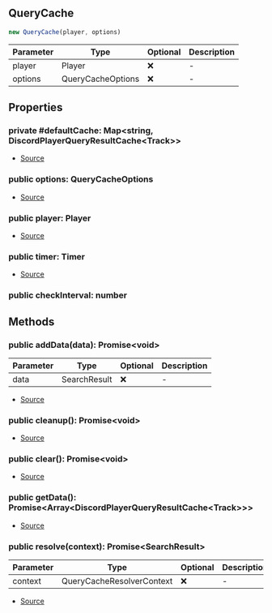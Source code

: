## QueryCache

```typescript
new QueryCache(player, options)
```
| Parameter | Type | Optional | Description |
| ----------- | ----------- | ----------- | ----------- |
| player | Player | ❌ | - |
| options | QueryCacheOptions | ❌ | - |

## Properties
### private  #defaultCache: Map\<string, DiscordPlayerQueryResultCache\<Track>>
- [Source](https://github.com/Androz2091/discord-player/blob/827d536/packages/discord-player/src/utils/QueryCache.ts#L15)
### public  options: QueryCacheOptions
- [Source](https://github.com/Androz2091/discord-player/blob/827d536/packages/discord-player/src/utils/QueryCache.ts#L19)
### public  player: Player
- [Source](https://github.com/Androz2091/discord-player/blob/827d536/packages/discord-player/src/utils/QueryCache.ts#L18)
### public  timer: Timer
- [Source](https://github.com/Androz2091/discord-player/blob/827d536/packages/discord-player/src/utils/QueryCache.ts#L16)
### public  checkInterval: number

## Methods
### public  addData(data): Promise\<void>
| Parameter | Type | Optional | Description |
| ----------- | ----------- | ----------- | ----------- |
| data | SearchResult | ❌ | - |


- [Source](https://github.com/Androz2091/discord-player/blob/827d536/packages/discord-player/src/utils/QueryCache.ts#L46)
### public  cleanup(): Promise\<void>
- [Source](https://github.com/Androz2091/discord-player/blob/827d536/packages/discord-player/src/utils/QueryCache.ts#L30)
### public  clear(): Promise\<void>
- [Source](https://github.com/Androz2091/discord-player/blob/827d536/packages/discord-player/src/utils/QueryCache.ts#L38)
### public  getData(): Promise\<Array\<DiscordPlayerQueryResultCache\<Track>>>
- [Source](https://github.com/Androz2091/discord-player/blob/827d536/packages/discord-player/src/utils/QueryCache.ts#L42)
### public  resolve(context): Promise\<SearchResult>
| Parameter | Type | Optional | Description |
| ----------- | ----------- | ----------- | ----------- |
| context | QueryCacheResolverContext | ❌ | - |


- [Source](https://github.com/Androz2091/discord-player/blob/827d536/packages/discord-player/src/utils/QueryCache.ts#L53)